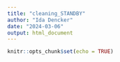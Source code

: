 ```yaml
---
title: "cleaning_STANDBY"
author: "Ida Dencker"
date: "2024-03-06"
output: html_document
---
```


```r
knitr::opts_chunk$set(echo = TRUE)
```

